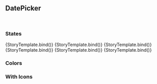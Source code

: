 


<Meta title="Atoms/DatePicker" component={DatePicker} /> 


## DatePicker

<Canvas> 
    <Story story={DatePicker} name="Playground" />
</Canvas>

<br /> 

### States

<Canvas>
  <Story name="Inactive" args={{}}>
    {StoryTemplate.bind()}
  </Story>
  <Story name="Hover" args={{}}>
    {StoryTemplate.bind()}
  </Story>
  <Story name="Focused" args={{}}>
    {StoryTemplate.bind()}
  </Story>
  <Story name="Filled" args={{}}>
    {StoryTemplate.bind()}
  </Story>
  <Story name="Error" args={{}}>
    {StoryTemplate.bind()}
  </Story>
  <Story name="Disabled" args={{}}>
    {StoryTemplate.bind()}
  </Story>
</Canvas>

### Colors 


### With Icons